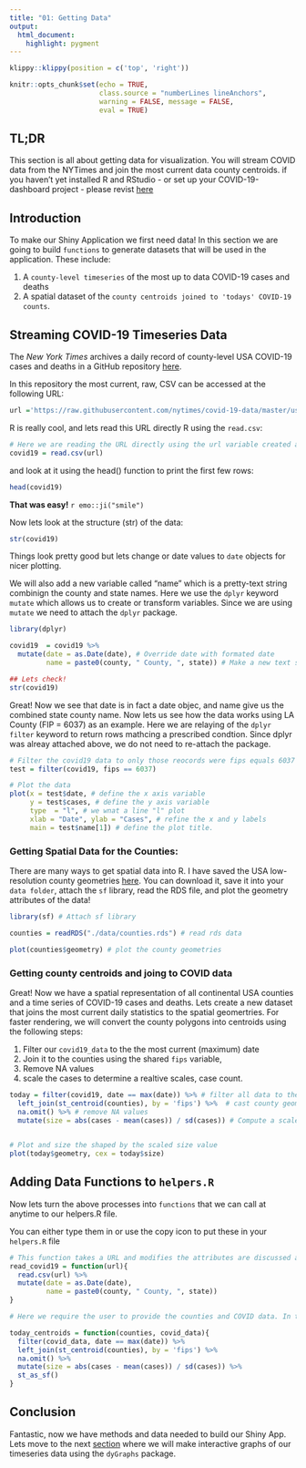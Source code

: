 ```yaml
---
title: "01: Getting Data"
output: 
  html_document:
    highlight: pygment
---
```


```r
klippy::klippy(position = c('top', 'right'))
```

```r
knitr::opts_chunk$set(echo = TRUE, 
                      class.source = "numberLines lineAnchors",
                      warning = FALSE, message = FALSE,
                      eval = TRUE)
```

## TL;DR

This section is all about getting data for visualization. You will stream COVID data from the NYTimes and join the most current data county centroids. if you haven't yet installed R and RStudio - or set up your COVID-19-dashboard project - please revist [here](00_setting_up_the_project.html)

## Introduction

To make our Shiny Application we first need data! In this section we are going to build `functions` to generate  datasets that will be used in the application. These include:

1. A `county-level timeseries` of the most up to data COVID-19 cases and deaths
2. A spatial dataset of the `county centroids joined to 'todays' COVID-19 counts`.

## Streaming COVID-19 Timeseries Data

The *New York Times* archives a daily record of county-level USA COVID-19 cases and deaths in a GitHub repository [here](https://github.com/nytimes/covid-19-data). 

In this repository the most current, raw, CSV can be accessed at the following URL:

```r
url ='https://raw.githubusercontent.com/nytimes/covid-19-data/master/us-counties.csv'
```

R is really cool, and lets read this URL directly R using the `read.csv`: 

```r
# Here we are reading the URL directly using the url variable created above
covid19 = read.csv(url)
```

and look at it using the head() function to print the first few rows:

```r
head(covid19)
```

**That was easy!** `r emo::ji("smile")`

Now lets look at the structure (str) of the data:

```r
str(covid19)
```

Things look pretty good but lets change or date values to  `date` objects for nicer plotting.  

We will also add a new variable called "name" which is a pretty-text string combinign the county and state names. Here we use the `dplyr` keyword `mutate` which allows us to create or transform variables. Since we are using `mutate` we need to attach the `dplyr` package.

```r
library(dplyr)

covid19  = covid19 %>% 
  mutate(date = as.Date(date), # Override date with formated date
         name = paste0(county, " County, ", state)) # Make a new text string

## Lets check!
str(covid19)
```

Great! Now we see that date is in fact a date objec, and name give us the combined state county name.
Now lets us see how the data works using LA County (FIP = 6037) as an example. Here we are relaying of the `dplyr` `filter` keyword to return rows mathcing a prescribed condtion. Since dplyr was alreay attached above, we do not need to re-attach the package.

```r
# Filter the covid19 data to only those reocords were fips equals 6037
test = filter(covid19, fips == 6037)

# Plot the data
plot(x = test$date, # define the x axis variable
     y = test$cases, # define the y axis variable
     type  = "l", # we wnat a line "l" plot
     xlab = "Date", ylab = "Cases", # refine the x and y labels
     main = test$name[1]) # define the plot title.

```

### Getting Spatial Data for the Counties:

There are many ways to get spatial data into R. I have saved the USA low-resolution county geometries [here](). You can download it, save it into your `data folder`, attach the `sf` library, read the RDS file, and plot the geometry attributes of the data!

```r
library(sf) # Attach sf library

counties = readRDS("./data/counties.rds") # read rds data

plot(counties$geometry) # plot the county geometries
```


### Getting county centroids and joing to COVID data

Great! Now we have a spatial representation of all continental USA counties and a time series of COVID-19 cases and deaths. Lets create a new dataset that joins the most current daily statistics to the spatial geomertries. For faster rendering, we will convert the county polygons into centroids using the following steps:

1. Filter our `covid19_data` to the the most current (maximum) date
2. Join it to the counties using the shared `fips` variable, 
3. Remove NA values
4. scale the cases to determine a realtive scales, case count.

```r

today = filter(covid19, date == max(date)) %>% # filter all data to the maximum datae
  left_join(st_centroid(counties), by = 'fips') %>%  # cast county geometries to centroid, and join by fip
  na.omit() %>% # remove NA values
  mutate(size = abs(cases - mean(cases)) / sd(cases)) # Compute a scaled case count
  

# Plot and size the shaped by the scaled size value
plot(today$geometry, cex = today$size)
```

## Adding Data Functions to `helpers.R`

Now lets turn the above processes into `functions` that we can call at anytime to our helpers.R file. 

You can either type them in or use the copy icon to put these in your `helpers.R` file

```r

# This function takes a URL and modifies the attributes are discussed above. Once all these things are done, the formated data is returned as output
read_covid19 = function(url){
  read.csv(url) %>% 
  mutate(date = as.Date(date), 
         name = paste0(county, " County, ", state))
}

# Here we require the user to provide the counties and COVID data. In the functions, the centroids are computed and joined to the COVID-19 data.

today_centroids = function(counties, covid_data){
  filter(covid_data, date == max(date)) %>% 
  left_join(st_centroid(counties), by = 'fips') %>% 
  na.omit() %>% 
  mutate(size = abs(cases - mean(cases)) / sd(cases)) %>% 
  st_as_sf()
}
```

## Conclusion

Fantastic, now we have methods and data needed to build our Shiny App. Lets move to the next [section](02_graphs.html) where we will make interactive graphs of our timeseries data using the `dyGraphs` package. 
